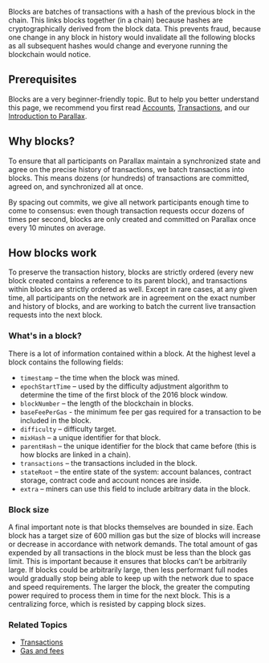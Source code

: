 Blocks are batches of transactions with a hash of the previous block in the chain. This links blocks together (in a chain) because hashes are cryptographically derived from the block data. This prevents fraud, because one change in any block in history would invalidate all the following blocks as all subsequent hashes would change and everyone running the blockchain would notice.

## Prerequisites

Blocks are a very beginner-friendly topic. But to help you better understand this page, we recommend you first read [Accounts](./accounts), [Transactions](./transactions), and our [Introduction to Parallax](./introduction-to-parallax).

## Why blocks?

To ensure that all participants on Parallax maintain a synchronized state and agree on the precise history of transactions, we batch transactions into blocks. This means dozens (or hundreds) of transactions are committed, agreed on, and synchronized all at once.

By spacing out commits, we give all network participants enough time to come to consensus: even though transaction requests occur dozens of times per second, blocks are only created and committed on Parallax once every 10 minutes on average.

## How blocks work

To preserve the transaction history, blocks are strictly ordered (every new block created contains a reference to its parent block), and transactions within blocks are strictly ordered as well. Except in rare cases, at any given time, all participants on the network are in agreement on the exact number and history of blocks, and are working to batch the current live transaction requests into the next block.

### What's in a block?

There is a lot of information contained within a block. At the highest level a block contains the following fields:

* `timestamp` – the time when the block was mined.
* `epochStartTime` – used by the difficulty adjustment algorithm to determine the time of the first block of the 2016 block window.
* `blockNumber` – the length of the blockchain in blocks.
* `baseFeePerGas` - the minimum fee per gas required for a transaction to be included in the block.
* `difficulty` – difficulty target.
* `mixHash` – a unique identifier for that block.
* `parentHash` – the unique identifier for the block that came before (this is how blocks are linked in a chain).
* `transactions` – the transactions included in the block.
* `stateRoot` – the entire state of the system: account balances, contract storage, contract code and account nonces are inside.
* `extra` – miners can use this field to include arbitrary data in the block.

### Block size

A final important note is that blocks themselves are bounded in size. Each block has a target size of 600 million gas but the size of blocks will increase or decrease in accordance with network demands. The total amount of gas expended by all transactions in the block must be less than the block gas limit. This is important because it ensures that blocks can’t be arbitrarily large. If blocks could be arbitrarily large, then less performant full nodes would gradually stop being able to keep up with the network due to space and speed requirements. The larger the block, the greater the computing power required to process them in time for the next block. This is a centralizing force, which is resisted by capping block sizes.

### Related Topics

* [Transactions](./transactions)
* [Gas and fees](./gas-and-fees)
